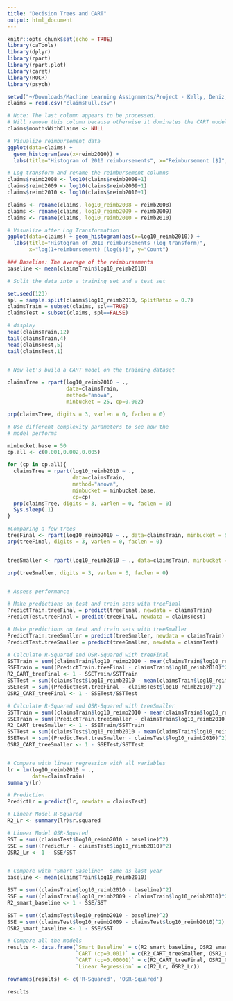 ```yaml
---
title: "Decision Trees and CART"
output: html_document
---
```


```r
knitr::opts_chunk$set(echo = TRUE)
library(caTools)
library(dplyr)
library(rpart)
library(rpart.plot)
library(caret)
library(ROCR)
library(psych) 
```



```r
setwd("~/Downloads/Machine Learning Assignments/Project - Kelly, Deniz, Jacob")
claims = read.csv("claimsFull.csv")

# Note: The last column appears to be processed.
# Will remove this column because otherwise it dominates the CART model
claims$monthsWithClaims <- NULL

# Visualize reimbursement data
ggplot(data=claims) + 
  geom_histogram(aes(x=reimb2010)) + 
  labs(title="Histogram of 2010 reimbursements", x="Reimbursement [$]", y="Count")

# Log transform and rename the reimbursement columns
claims$reimb2008 <- log10(claims$reimb2008+1)
claims$reimb2009 <- log10(claims$reimb2009+1)
claims$reimb2010 <- log10(claims$reimb2010+1)

claims <- rename(claims, log10_reimb2008 = reimb2008)
claims <- rename(claims, log10_reimb2009 = reimb2009)
claims <- rename(claims, log10_reimb2010 = reimb2010)

# Visualize after Log Transformation
ggplot(data=claims) + geom_histogram(aes(x=log10_reimb2010)) + 
  labs(title="Histogram of 2010 reimbursements (log transform)",
       x="log(1+reimbursement) [log($)]", y="Count")

```



```r
### Baseline: The average of the reimbursements
baseline <- mean(claimsTrain$log10_reimb2010)

# Split the data into a training set and a test set

set.seed(123)
spl = sample.split(claims$log10_reimb2010, SplitRatio = 0.7)
claimsTrain = subset(claims, spl==TRUE)
claimsTest = subset(claims, spl==FALSE)

# display
head(claimsTrain,12)
tail(claimsTrain,4)
head(claimsTest,5)
tail(claimsTest,1)


# Now let's build a CART model on the training dataset

claimsTree = rpart(log10_reimb2010 ~ ., 
                   data=claimsTrain, 
                   method="anova",
                   minbucket = 25, cp=0.002)

prp(claimsTree, digits = 3, varlen = 0, faclen = 0)

# Use different complexity parameters to see how the
# model performs

minbucket.base = 50
cp.all <- c(0.001,0.002,0.005)

for (cp in cp.all){
  claimsTree = rpart(log10_reimb2010 ~ ., 
                     data=claimsTrain, 
                     method="anova",
                     minbucket = minbucket.base,
                     cp=cp)
  prp(claimsTree, digits = 3, varlen = 0, faclen = 0)
  Sys.sleep(.1)
}

#Comparing a few trees
treeFinal <- rpart(log10_reimb2010 ~ ., data=claimsTrain, minbucket = 50, cp=0.00001)
prp(treeFinal, digits = 3, varlen = 0, faclen = 0)


treeSmaller <- rpart(log10_reimb2010 ~ ., data=claimsTrain, minbucket = 50, cp=0.001)

prp(treeSmaller, digits = 3, varlen = 0, faclen = 0)


# Assess performance

# Make predictions on test and train sets with treeFinal
PredictTrain.treeFinal = predict(treeFinal, newdata = claimsTrain)
PredictTest.treeFinal = predict(treeFinal, newdata = claimsTest)

# Make predictions on test and train sets with treeSmaller
PredictTrain.treeSmaller = predict(treeSmaller, newdata = claimsTrain)
PredictTest.treeSmaller = predict(treeSmaller, newdata = claimsTest)

# Calculate R-Squared and OSR-Squared with treeFinal
SSTTrain = sum((claimsTrain$log10_reimb2010 - mean(claimsTrain$log10_reimb2010))^2)
SSETrain = sum((PredictTrain.treeFinal - claimsTrain$log10_reimb2010)^2)
R2_CART_treeFinal <- 1 - SSETrain/SSTTrain
SSTTest = sum((claimsTest$log10_reimb2010 - mean(claimsTrain$log10_reimb2010))^2)
SSETest = sum((PredictTest.treeFinal - claimsTest$log10_reimb2010)^2)
OSR2_CART_treeFinal <- 1 - SSETest/SSTTest

# Calculate R-Squared and OSR-Squared with treeSmaller
SSTTrain = sum((claimsTrain$log10_reimb2010 - mean(claimsTrain$log10_reimb2010))^2)
SSETrain = sum((PredictTrain.treeSmaller - claimsTrain$log10_reimb2010)^2)
R2_CART_treeSmaller <- 1 - SSETrain/SSTTrain
SSTTest = sum((claimsTest$log10_reimb2010 - mean(claimsTrain$log10_reimb2010))^2)
SSETest = sum((PredictTest.treeSmaller - claimsTest$log10_reimb2010)^2)
OSR2_CART_treeSmaller <- 1 - SSETest/SSTTest


# Compare with linear regression with all variables
lr = lm(log10_reimb2010 ~ ., 
        data=claimsTrain)
summary(lr)

# Prediction
PredictLr = predict(lr, newdata = claimsTest)

# Linear Model R-Squared
R2_Lr <- summary(lr)$r.squared

# Linear Model OSR-Squared
SST = sum((claimsTest$log10_reimb2010 - baseline)^2)
SSE = sum((PredictLr - claimsTest$log10_reimb2010)^2)
OSR2_Lr <- 1 - SSE/SST


# Compare with "Smart Baseline"- same as last year
baseline <- mean(claimsTrain$log10_reimb2010)

SST = sum((claimsTrain$log10_reimb2010 - baseline)^2)
SSE = sum((claimsTrain$log10_reimb2009 - claimsTrain$log10_reimb2010)^2)
R2_smart_baseline <- 1 - SSE/SST

SST = sum((claimsTest$log10_reimb2010 - baseline)^2)
SSE = sum((claimsTest$log10_reimb2009 - claimsTest$log10_reimb2010)^2)
OSR2_smart_baseline <- 1 - SSE/SST

# Compare all the models
results <- data.frame(`Smart Baseline` = c(R2_smart_baseline, OSR2_smart_baseline),
                      `CART (cp=0.001)` = c(R2_CART_treeSmaller, OSR2_CART_treeSmaller),
                      `CART (cp=0.00001)` = c(R2_CART_treeFinal, OSR2_CART_treeFinal),
                      `Linear Regression` = c(R2_Lr, OSR2_Lr))

rownames(results) <- c('R-Squared', 'OSR-Squared')

results

```

